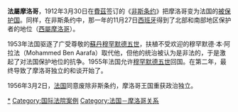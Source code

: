 {{noteTA
|1=zh-hans:非斯;zh-hk:非斯;zh-tw:費茲;
}}
{{Infobox Former Country
|native_name = ''Maroc français''
|conventional_long_name = 法屬摩洛哥
|common_name = 摩洛哥
|continent   = 非洲
|region      = 西非
|country     = 摩洛哥
|era         = [[戰間期|戰間期]]
|status      = [[保護國|保護國]]
|empire      = 法國
|event_start = 非斯条约
|year_start  = 1912年
|date_start  = 3月30日
|event_end   = 獨立
|year_end    = 1956年
|date_end    = 3月2日
|event1      = 
|date_event1 = 
|event2      = 
|date_event2 = 
|event_post  = 
|date_post   = 
|p1          = 摩洛哥
|flag_p1     =Flag of Morocco (1666–1915).svg
|s1          = 摩洛哥
|flag_s1     = Flag of Morocco.svg
|image_flag  = Merchant flag of French Morocco.svg
|image_coat  = Coat of arms of Morocco.svg
|image_map   = Morocco Protectorate.svg
|image_map_caption = 1912年的摩洛哥；<br> 法國保護地（淡綠）、西班牙保護地（淡紅）
|capital     = 拉巴特
|common_languages = [[法語|法語]]、[[阿拉伯語|阿拉伯語]]
|religion         = [[天主教|天主教]]、[[伊斯蘭教|伊斯蘭教]]
|leader1              = Hubert Lyautey（首）
|year_leader1         = 1912-25
|leader2              = 安德烈·路易斯·迪布瓦（末）
|year_leader2         = 1955-56
|title_leader         = 摩洛哥總督
|representative1      = [[摩洛哥优素福|优素福]]
|year_representative1 = 1912-27
|representative2      = [[穆罕默德五世_(摩洛哥)|穆罕默德五世]]
|year_representative2 = 1927-53
|representative3      = 穆罕默德·本·阿拉法
|year_representative3 = 1953-56
|title_representative = [[摩洛哥君主列表|摩洛哥蘇丹]]
|deputy1              = 
|year_deputy1         = 
|deputy2              = 
|year_deputy2         = 
|title_deputy         = 
|currency    = Moroccan rial<br />（1912-1921）<br />[[摩洛哥法郎|摩洛哥法郎]]<br />（1921-1956）
|stat_year1        = 1931年
|stat_area1        = 415000
|stat_pop1         = 5404860 <!--8 III 1931-->
|stat_year2        = 1952年
|stat_area2        = 390800
|stat_pop2         = 7442110 <!--IV 1952--> 
|footnotes   = 
}}
{{摩洛哥历史|保護}}
'''法屬摩洛哥'''，1912年3月30日在[[費茲|費茲]]签订的《[[非斯条约|非斯条约]]》把摩洛哥变为法国的[[保护国|被保护国]]。同样，在非斯条约中，那一年的11月27日[[西班牙|西班牙]]得到了北部和南部地区保护者的地位（[[西屬摩洛哥|西屬摩洛哥]]）。

1953年法国驱逐了广受尊敬的[[苏丹_(称谓)|蘇丹]][[穆罕默德五世_(摩洛哥)|穆罕默德五世]]，扶植不受欢迎的穆罕默德·本·阿拉法（Mohammed Ben Aarafa）取代他，但他的统治被认为是非法的，于是激起了对法国保护地位的抗争。1955年法国允许[[穆罕默德五世_(摩洛哥)|穆罕默德五世]]回国。在第二年，最终导致了摩洛哥独立的和谈开始了。

1956年3月2日，[[法国|法国]]同意废除非斯条约，摩洛哥王国重获政治独立。

[[Category:法属摩洛哥|*]]
[[Category:国际法院案例|Category:国际法院案例]]
[[Category:法国－摩洛哥关系|Category:法国－摩洛哥关系]]